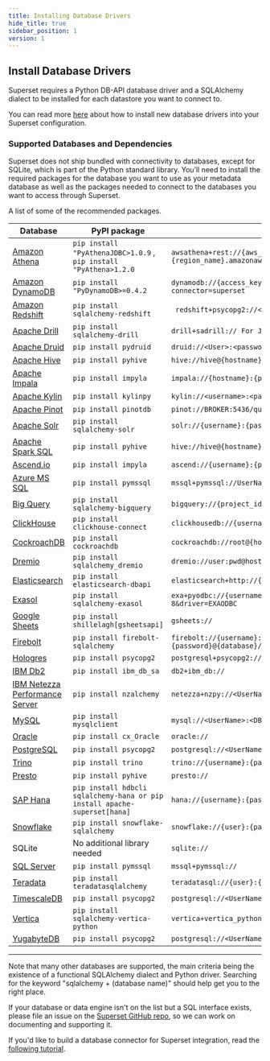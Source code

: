 ```yaml
---
title: Installing Database Drivers
hide_title: true
sidebar_position: 1
version: 1
---
```


## Install Database Drivers

Superset requires a Python DB-API database driver and a SQLAlchemy
dialect to be installed for each datastore you want to connect to.

You can read more [here](/docs/databases/docker-add-drivers) about how to
install new database drivers into your Superset configuration.

### Supported Databases and Dependencies

Superset does not ship bundled with connectivity to databases, except for SQLite,
which is part of the Python standard library. You’ll need to install the required packages for the database you want to use as your metadata database as well as the packages needed to connect to the databases you want to access through Superset.

A list of some of the recommended packages.

| Database                                                  | PyPI package                                                                       | Connection String                                                                                           |
| --------------------------------------------------------- | ---------------------------------------------------------------------------------- | ----------------------------------------------------------------------------------------------------------- |
| [Amazon Athena](/docs/databases/athena)                   | `pip install "PyAthenaJDBC>1.0.9` , `pip install "PyAthena>1.2.0`                  | `awsathena+rest://{aws_access_key_id}:{aws_secret_access_key}@athena.{region_name}.amazonaws.com/{ `        |
| [Amazon DynamoDB](/docs/databases/dynamodb)               | `pip install "PyDynamoDB>=0.4.2`                                                   | `dynamodb://{access_key_id}:{secret_access_key}@dynamodb.{region_name}.amazonaws.com?connector=superset`    |
| [Amazon Redshift](/docs/databases/redshift)               | `pip install sqlalchemy-redshift`                                                  | ` redshift+psycopg2://<userName>:<DBPassword>@<AWS End Point>:5439/<Database Name>`                         |
| [Apache Drill](/docs/databases/drill)                     | `pip install sqlalchemy-drill`                                                     | `drill+sadrill:// For JDBC drill+jdbc://`                                                                   |
| [Apache Druid](/docs/databases/druid)                     | `pip install pydruid`                                                              | `druid://<User>:<password>@<Host>:<Port-default-9088>/druid/v2/sql`                                         |
| [Apache Hive](/docs/databases/hive)                       | `pip install pyhive`                                                               | `hive://hive@{hostname}:{port}/{database}`                                                                  |
| [Apache Impala](/docs/databases/impala)                   | `pip install impyla`                                                               | `impala://{hostname}:{port}/{database}`                                                                     |
| [Apache Kylin](/docs/databases/kylin)                     | `pip install kylinpy`                                                              | `kylin://<username>:<password>@<hostname>:<port>/<project>?<param1>=<value1>&<param2>=<value2>`             |
| [Apache Pinot](/docs/databases/pinot)                     | `pip install pinotdb`                                                              | `pinot://BROKER:5436/query?server=http://CONTROLLER:5983/`                                                  |
| [Apache Solr](/docs/databases/solr)                       | `pip install sqlalchemy-solr`                                                      | `solr://{username}:{password}@{hostname}:{port}/{server_path}/{collection}`                                 |
| [Apache Spark SQL](/docs/databases/spark-sql)             | `pip install pyhive`                                                               | `hive://hive@{hostname}:{port}/{database}`                                                                  |
| [Ascend.io](/docs/databases/ascend)                       | `pip install impyla`                                                               | `ascend://{username}:{password}@{hostname}:{port}/{database}?auth_mechanism=PLAIN;use_ssl=true`             |
| [Azure MS SQL](/docs/databases/sql-server)                | `pip install pymssql`                                                              | `mssql+pymssql://UserName@presetSQL:TestPassword@presetSQL.database.windows.net:1433/TestSchema`            |
| [Big Query](/docs/databases/bigquery)                     | `pip install sqlalchemy-bigquery`                                                           | `bigquery://{project_id}`                                                                                   |
| [ClickHouse](/docs/databases/clickhouse)                  | `pip install clickhouse-connect`                                                   | `clickhousedb://{username}:{password}@{hostname}:{port}/{database}`                                    |
| [CockroachDB](/docs/databases/cockroachdb)                | `pip install cockroachdb`                                                          | `cockroachdb://root@{hostname}:{port}/{database}?sslmode=disable`                                           |
| [Dremio](/docs/databases/dremio)                          | `pip install sqlalchemy_dremio`                                                    | `dremio://user:pwd@host:31010/`                                                                             |
| [Elasticsearch](/docs/databases/elasticsearch)            | `pip install elasticsearch-dbapi`                                                  | `elasticsearch+http://{user}:{password}@{host}:9200/`                                                       |
| [Exasol](/docs/databases/exasol)                          | `pip install sqlalchemy-exasol`                                                    | `exa+pyodbc://{username}:{password}@{hostname}:{port}/my_schema?CONNECTIONLCALL=en_US.UTF-8&driver=EXAODBC` |
| [Google Sheets](/docs/databases/google-sheets)            | `pip install shillelagh[gsheetsapi]`                                               | `gsheets://`                                                                                                |
| [Firebolt](/docs/databases/firebolt)                      | `pip install firebolt-sqlalchemy`                                                  | `firebolt://{username}:{password}@{database} or firebolt://{username}:{password}@{database}/{engine_name}`  |
| [Hologres](/docs/databases/hologres)                      | `pip install psycopg2`                                                             | `postgresql+psycopg2://<UserName>:<DBPassword>@<Database Host>/<Database Name>`                             |
| [IBM Db2](/docs/databases/ibm-db2)                        | `pip install ibm_db_sa`                                                            | `db2+ibm_db://`                                                                                             |
| [IBM Netezza Performance Server](/docs/databases/netezza) | `pip install nzalchemy`                                                            | `netezza+nzpy://<UserName>:<DBPassword>@<Database Host>/<Database Name>`                                    |
| [MySQL](/docs/databases/mysql)                            | `pip install mysqlclient`                                                          | `mysql://<UserName>:<DBPassword>@<Database Host>/<Database Name>`                                           |
| [Oracle](/docs/databases/oracle)                          | `pip install cx_Oracle`                                                            | `oracle://`                                                                                                 |
| [PostgreSQL](/docs/databases/postgres)                    | `pip install psycopg2`                                                             | `postgresql://<UserName>:<DBPassword>@<Database Host>/<Database Name>`                                      |
| [Trino](/docs/databases/trino)                            | `pip install trino`                                                                | `trino://{username}:{password}@{hostname}:{port}/{catalog}`                                                 |
| [Presto](/docs/databases/presto)                          | `pip install pyhive`                                                               | `presto://`                                                                                                 |
| [SAP Hana](/docs/databases/hana)                          | `pip install hdbcli sqlalchemy-hana or pip install apache-superset[hana]`          | `hana://{username}:{password}@{host}:{port}`                                                                |
| [Snowflake](/docs/databases/snowflake)                    | `pip install snowflake-sqlalchemy`                                                 | `snowflake://{user}:{password}@{account}.{region}/{database}?role={role}&warehouse={warehouse}`             |
| SQLite                                                    | No additional library needed                                                       | `sqlite://`                                                                                                 |
| [SQL Server](/docs/databases/sql-server)                  | `pip install pymssql`                                                              | `mssql+pymssql://`                                                                                                  |
| [Teradata](/docs/databases/teradata)                      | `pip install teradatasqlalchemy`                                                   | `teradatasql://{user}:{password}@{host}`                                                                    |
| [TimescaleDB](/docs/databases/timescaledb)                | `pip install psycopg2`                                                             | `postgresql://<UserName>:<DBPassword>@<Database Host>:<Port>/<Database Name>`                               |
| [Vertica](/docs/databases/vertica)                        | `pip install sqlalchemy-vertica-python`                                            | `vertica+vertica_python://<UserName>:<DBPassword>@<Database Host>/<Database Name>`                          |
| [YugabyteDB](/docs/databases/yugabytedb)                  | `pip install psycopg2`                                                             | `postgresql://<UserName>:<DBPassword>@<Database Host>/<Database Name>`                                      |
---

Note that many other databases are supported, the main criteria being the existence of a functional
SQLAlchemy dialect and Python driver. Searching for the keyword "sqlalchemy + (database name)"
should help get you to the right place.

If your database or data engine isn't on the list but a SQL interface
exists, please file an issue on the
[Superset GitHub repo](https://github.com/apache/superset/issues), so we can work on documenting and
supporting it.

If you'd like to build a database connector for Superset integration,
read the [following tutorial](https://preset.io/blog/building-database-connector/).
